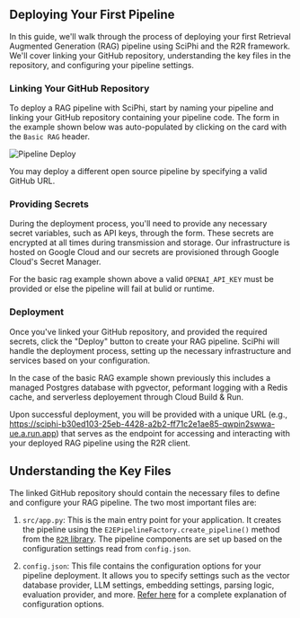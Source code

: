 ## Deploying Your First Pipeline

In this guide, we'll walk through the process of deploying your first Retrieval Augmented Generation (RAG) pipeline using SciPhi and the R2R framework. We'll cover linking your GitHub repository, understanding the key files in the repository, and configuring your pipeline settings.

### Linking Your GitHub Repository

To deploy a RAG pipeline with SciPhi, start by naming your pipeline and linking your GitHub repository containing your pipeline code. The form in the example shown below was auto-populated by clicking on the card with the `Basic RAG` header.

![Pipeline Deploy](./basic_rag.png)


You may deploy a different open source pipeline by specifying a valid GitHub URL. 


### Providing Secrets

During the deployment process, you'll need to provide any necessary secret variables, such as API keys, through the form. These secrets are encrypted at all times during transmission and storage. Our infrastructure is hosted on Google Cloud and our secrets are provisioned through Google Cloud's Secret Manager.

For the basic rag example shown above a valid `OPENAI_API_KEY` must be provided or else the pipeline will fail at bulid or runtime.

### Deployment

Once you've linked your GitHub repository, and provided the required secrets, click the "Deploy" button to create your RAG pipeline. SciPhi will handle the deployment process, setting up the necessary infrastructure and services based on your configuration.

In the case of the basic RAG example shown previously this includes a managed Postgres database with pgvector, peformant logging with a Redis cache, and serverless deployement through Cloud Build & Run.

Upon successful deployment, you will be provided with a unique URL (e.g., https://sciphi-b30ed103-25eb-4428-a2b2-ff71c2e1ae85-qwpin2swwa-ue.a.run.app) that serves as the endpoint for accessing and interacting with your deployed RAG pipeline using the R2R client.

## Understanding the Key Files

The linked GitHub repository should contain the necessary files to define and configure your RAG pipeline. The two most important files are:

1. `src/app.py`: This is the main entry point for your application. It creates the pipeline using the `E2EPipelineFactory.create_pipeline()` method from the [`R2R` library](https://docs.sciphi.ai/). The pipeline components are set up based on the configuration settings read from `config.json`.

2. `config.json`: This file contains the configuration options for your pipeline deployment. It allows you to specify settings such as the vector database provider, LLM settings, embedding settings, parsing logic, evaluation provider, and more. [Refer here](/getting-started/customize-your-config) for a complete explanation of configuration options.
